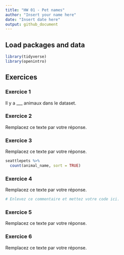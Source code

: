 ```yaml
---
title: "HW 01 - Pet names"
author: "Insert your name here"
date: "Insert date here"
output: github_document
---
```


## Load packages and data

```r
library(tidyverse)
library(openintro)
```

## Exercices

### Exercice 1

Il y a \_\_\_ animaux dans le dataset.

### Exercice 2

Remplacez ce texte par votre réponse.

### Exercice 3

Remplacez ce texte par votre réponse.

```r
seattlepets %>%
  count(animal_name, sort = TRUE)
```

### Exercice 4

Remplacez ce texte par votre réponse.

```r
# Enlevez ce commentaire et mettez votre code ici.
```

### Exercice 5

Remplacez ce texte par votre réponse.

### Exercice 6

Remplacez ce texte par votre réponse.